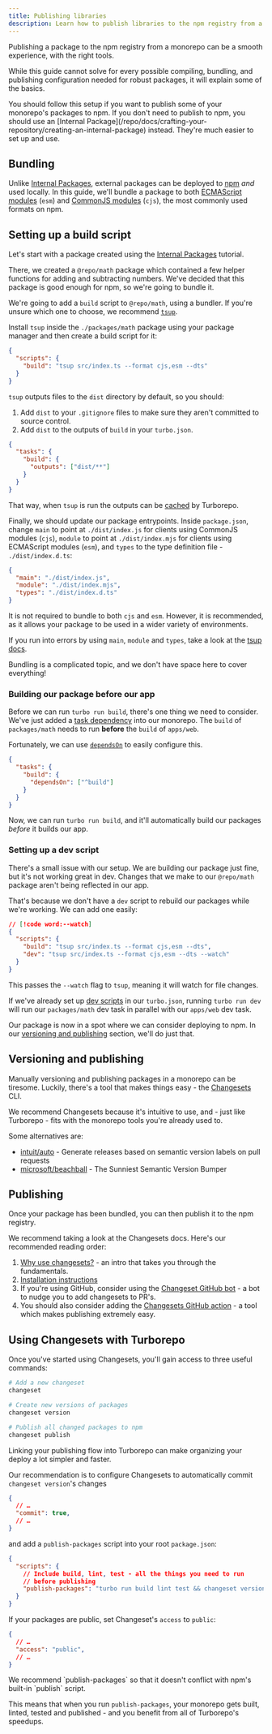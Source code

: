 ```yaml
---
title: Publishing libraries
description: Learn how to publish libraries to the npm registry from a monorepo.
---
```



Publishing a package to the npm registry from a monorepo can be a smooth experience, with the right tools.

While this guide cannot solve for every possible compiling, bundling, and publishing configuration needed for robust packages, it will explain some of the basics.

<Callout type="info">
  You should follow this setup if you want to publish some of your monorepo's
  packages to npm. If you don't need to publish to npm, you should use an
  [Internal
  Package](/repo/docs/crafting-your-repository/creating-an-internal-package)
  instead. They're much easier to set up and use.
</Callout>

## Bundling

Unlike [Internal Packages](/repo/docs/crafting-your-repository/creating-an-internal-package), external packages can be deployed to [npm](https://www.npmjs.com) _and_ used locally. In this guide, we'll bundle a package to both [ECMAScript modules](https://developer.mozilla.org/en-US/docs/Web/JavaScript/Guide/Modules) (`esm`) and [CommonJS modules](https://en.wikipedia.org/wiki/CommonJS) (`cjs`), the most commonly used formats on npm.

## Setting up a build script

Let's start with a package created using the [Internal Packages](/repo/docs/crafting-your-repository/creating-an-internal-package) tutorial.

There, we created a `@repo/math` package which contained a few helper functions for adding and subtracting numbers. We've decided that this package is good enough for npm, so we're going to bundle it.

We're going to add a `build` script to `@repo/math`, using a bundler. If you're unsure which one to choose, we recommend [`tsup`](https://tsup.egoist.dev/).

Install `tsup` inside the `./packages/math` package using your package manager and then create a build script for it:

```json title="./packages/math/package.json"
{
  "scripts": {
    "build": "tsup src/index.ts --format cjs,esm --dts"
  }
}
```

`tsup` outputs files to the `dist` directory by default, so you should:

1. Add `dist` to your `.gitignore` files to make sure they aren't committed to source control.
2. Add `dist` to the outputs of `build` in your `turbo.json`.

```json title="./turbo.json"
{
  "tasks": {
    "build": {
      "outputs": ["dist/**"]
    }
  }
}
```

That way, when `tsup` is run the outputs can be [cached](/repo/docs/crafting-your-repository/caching) by Turborepo.

Finally, we should update our package entrypoints. Inside `package.json`, change `main` to point at `./dist/index.js` for clients using CommonJS modules (`cjs`), `module` to point at `./dist/index.mjs` for clients using ECMAScript modules (`esm`), and `types` to the type definition file - `./dist/index.d.ts`:

```json title="./packages/math/package.json"
{
  "main": "./dist/index.js",
  "module": "./dist/index.mjs",
  "types": "./dist/index.d.ts"
}
```

<Callout>

It is not required to bundle to both `cjs` and `esm`. However, it is recommended, as it allows your package to be used in a wider variety of environments.

If you run into errors by using `main`, `module` and `types`, take a look at the [tsup docs](https://tsup.egoist.dev/#bundle-formats).

Bundling is a complicated topic, and we don't have space here to cover everything!

</Callout>

### Building our package before our app

Before we can run `turbo run build`, there's one thing we need to consider. We've just added a [task dependency](/repo/docs/crafting-your-repository/running-tasks) into our monorepo. The `build` of `packages/math` needs to run **before** the `build` of `apps/web`.

Fortunately, we can use [`dependsOn`](/repo/docs/reference/configuration#dependson) to easily configure this.

```json title="./turbo.json"
{
  "tasks": {
    "build": {
      "dependsOn": ["^build"]
    }
  }
}
```

Now, we can run `turbo run build`, and it'll automatically build our packages _before_ it builds our app.

### Setting up a dev script

There's a small issue with our setup. We are building our package just fine, but it's not working great in dev. Changes that we make to our `@repo/math` package aren't being reflected in our app.

That's because we don't have a `dev` script to rebuild our packages while we're working. We can add one easily:

```json title="./packages/math/package.json"
// [!code word:--watch]
{
  "scripts": {
    "build": "tsup src/index.ts --format cjs,esm --dts",
    "dev": "tsup src/index.ts --format cjs,esm --dts --watch"
  }
}
```

This passes the `--watch` flag to `tsup`, meaning it will watch for file changes.

If we've already set up [dev scripts](/repo/docs/crafting-your-repository/developing-applications#configuring-development-tasks) in our `turbo.json`, running `turbo run dev` will run our `packages/math` dev task in parallel with our `apps/web` dev task.

Our package is now in a spot where we can consider deploying to npm. In our [versioning and publishing](#versioning-and-publishing) section, we'll do just that.

## Versioning and publishing

Manually versioning and publishing packages in a monorepo can be tiresome. Luckily, there's a tool that makes things easy - the [Changesets](https://github.com/changesets/changesets) CLI.

We recommend Changesets because it's intuitive to use, and - just like Turborepo - fits with the monorepo tools you're already used to.

Some alternatives are:

- [intuit/auto](https://github.com/intuit/auto) - Generate releases based on semantic version labels on pull requests
- [microsoft/beachball](https://github.com/microsoft/beachball) - The Sunniest Semantic Version Bumper

## Publishing

Once your package has been bundled, you can then publish it to the npm registry.

We recommend taking a look at the Changesets docs. Here's our recommended reading order:

1. [Why use changesets?](https://github.com/changesets/changesets/blob/main/docs/intro-to-using-changesets.md) - an intro that takes you through the fundamentals.
1. [Installation instructions](https://github.com/changesets/changesets/blob/main/packages/cli/README.md)
1. If you're using GitHub, consider using the [Changeset GitHub bot](https://github.com/apps/changeset-bot) - a bot to nudge you to add changesets to PR's.
1. You should also consider adding the [Changesets GitHub action](https://github.com/changesets/action) - a tool which makes publishing extremely easy.

## Using Changesets with Turborepo

Once you've started using Changesets, you'll gain access to three useful commands:

```bash title="Terminal"
# Add a new changeset
changeset

# Create new versions of packages
changeset version

# Publish all changed packages to npm
changeset publish
```

Linking your publishing flow into Turborepo can make organizing your deploy a lot simpler and faster.

Our recommendation is to configure Changesets to automatically commit `changeset version`'s changes

```json title="./.changeset/config.json"
{
  // …
  "commit": true,
  // …
}
```

and add a `publish-packages` script into your root `package.json`:

```json title="./package.json"
{
  "scripts": {
    // Include build, lint, test - all the things you need to run
    // before publishing
    "publish-packages": "turbo run build lint test && changeset version && changeset publish"
  }
}
```

If your packages are public, set Changeset's `access` to `public`:

```json title="./.changeset/config.json"
{
  // …
  "access": "public",
  // …
}
```

<Callout>
  We recommend `publish-packages` so that it doesn't conflict with npm's
  built-in `publish` script.
</Callout>

This means that when you run `publish-packages`, your monorepo gets built, linted, tested and published - and you benefit from all of Turborepo's speedups.
